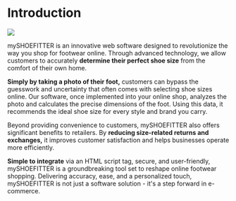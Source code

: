 # Introduction

<a href="https://en.myshoefitter.com" target="_blank" className="banner-image">
  <img src="/images/banner.png" />
</a>

mySHOEFITTER is an innovative web software designed to revolutionize the way you shop for footwear online. Through advanced technology, we allow customers to accurately **determine their perfect shoe size** from the comfort of their own home.

**Simply by taking a photo of their foot,** customers can bypass the guesswork and uncertainty that often comes with selecting shoe sizes online. Our software, once implemented into your online shop, analyzes the photo and calculates the precise dimensions of the foot. Using this data, it recommends the ideal shoe size for every style and brand you carry.

Beyond providing convenience to customers, mySHOEFITTER also offers significant benefits to retailers. By **reducing size-related returns and exchanges,** it improves customer satisfaction and helps businesses operate more efficiently.

**Simple to integrate** via an HTML script tag, secure, and user-friendly, mySHOEFITTER is a groundbreaking tool set to reshape online footwear shopping. Delivering accuracy, ease, and a personalized touch, mySHOEFITTER is not just a software solution - it's a step forward in e-commerce.